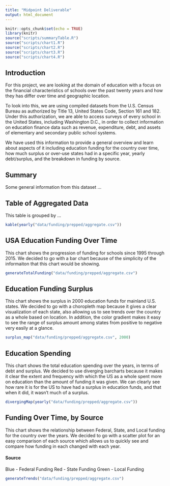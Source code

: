 ```yaml
---
title: "Midpoint Deliverable"
output: html_document
---
```


```r
knitr::opts_chunk$set(echo = TRUE)
library(knitr)
source("scripts/summaryTable.R")
source("scripts/chart1.R")
source("scripts/chart2.R")
source("scripts/chart3.R")
source("scripts/chart4.R")
```

## Introduction

For this project, we are looking at the domain of education with a focus on the financial characteristics of schools over the past twenty years and how they has differ over time and geographic location.

To look into this, we are using compiled datasets from the U.S. Census Bureau as authorized by Title 13, United States Code, Section 161 and 182. Under this authorization, we are able to access surveys of every school in the United States, including Washington D.C., in order to collect information on education finance data such as revenue, expenditure, debt, and assets of elementary and secondary public school systems.

We have used this information to provide a general overview and learn about aspects of it including education funding for the country over time, how much surplus or over-use states had in a specific year, yearly debt/surplus, and the breakdown in funding by source.

## Summary

Some general information from this dataset ...

## Table of Aggregated Data

This table is grouped by ...

```r
kable(yearly("data/funding/prepped/aggregate.csv"))
```

## USA Education Funding Over Time

This chart shows the progression of funding for schools since 1995 through 2015. We decided to go with a bar chart because of the simplicity of the informaiton that this chart would be showing.

```r
generateTotalFunding("data/funding/prepped/aggregate.csv")
```

## Education Funding Surplus

This chart shows the surplus in 2000 education funds for mainland U.S. states. We decided to go with a choropleth map because it gives a clear visualization of each state, also allowing us to see trends over the country as a whole based on location. In addition, the color gradient makes it easy to see the range of surplus amount among states from positive to negative very easily at a glance.

```r
surplus_map("data/funding/prepped/aggregate.csv", 2000)
```

## Education Spending

This chart shows the total education spending over the years, in terms of debt and surplus. We decided to use diverging barcharts because it makes it clear the extent and frequency with which the US as a whole spent more on education than the amount of funding it was given. We can clearly see how rare it is for the US to have had a surplus in education funds, and that when it did, it wasn't much of a surplus.

```r
divergingMap(yearly("data/funding/prepped/aggregate.csv"))
```

## Funding Over Time, by Source

This chart shows the relationship between Federal, State, and Local funding for the country over the years. We decided to go with a scatter plot for an easy comparison of each source which allows us to quickly see and compare how funding in each changed with each year.

#### Source
Blue - Federal Funding
Red - State Funding
Green - Local Funding

```r
generateTrends("data/funding/prepped/aggregate.csv")
```